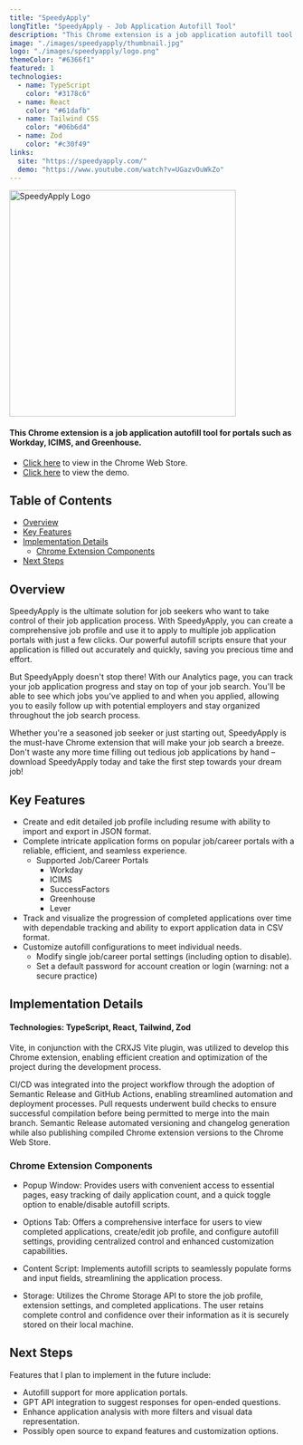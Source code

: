 ```yaml
---
title: "SpeedyApply"
longTitle: "SpeedyApply - Job Application Autofill Tool"
description: "This Chrome extension is a job application autofill tool for portals such as Workday, ICIMS, and Greenhouse."
image: "./images/speedyapply/thumbnail.jpg"
logo: "./images/speedyapply/logo.png"
themeColor: "#6366f1"
featured: 1
technologies:
  - name: TypeScript
    color: "#3178c6"
  - name: React
    color: "#61dafb"
  - name: Tailwind CSS
    color: "#06b6d4"
  - name: Zod
    color: "#c30f49"
links:
  site: "https://speedyapply.com/"
  demo: "https://www.youtube.com/watch?v=UGazvOuWkZo"
---
```



<a href="https://speedyapply.com/" target="\_blank" rel="noopener noreferrer">
  <Image src={Logo} alt="SpeedyApply Logo" width="400" class="no-shadow" />
</a>

#### This Chrome extension is a job application autofill tool for portals such as Workday, ICIMS, and Greenhouse.

- [Click here](https://speedyapply.com/) to view in the Chrome Web Store.
- [Click here](https://www.youtube.com/watch?v=UGazvOuWkZo) to view the demo.

## Table of Contents

- [Overview](#overview)
- [Key Features](#key-features)
- [Implementation Details](#implementation-details)
  - [Chrome Extension Components](#chrome-extension-components)
- [Next Steps](#next-steps)

## Overview

SpeedyApply is the ultimate solution for job seekers who want to take control of their job application process. With SpeedyApply, you can create a comprehensive job profile and use it to apply to multiple job application portals with just a few clicks. Our powerful autofill scripts ensure that your application is filled out accurately and quickly, saving you precious time and effort.

But SpeedyApply doesn't stop there! With our Analytics page, you can track your job application progress and stay on top of your job search. You'll be able to see which jobs you've applied to and when you applied, allowing you to easily follow up with potential employers and stay organized throughout the job search process.

Whether you're a seasoned job seeker or just starting out, SpeedyApply is the must-have Chrome extension that will make your job search a breeze. Don't waste any more time filling out tedious job applications by hand – download SpeedyApply today and take the first step towards your dream job!

## Key Features

- Create and edit detailed job profile including resume with ability to import and export in JSON format.
- Complete intricate application forms on popular job/career portals with a reliable, efficient, and seamless experience.
  - Supported Job/Career Portals
    - Workday
    - ICIMS
    - SuccessFactors
    - Greenhouse
    - Lever
- Track and visualize the progression of completed applications over time with dependable tracking and ability to export application data in CSV format.
- Customize autofill configurations to meet individual needs.
  - Modify single job/career portal settings (including option to disable).
  - Set a default password for account creation or login (warning: not a secure practice)

## Implementation Details

#### Technologies: TypeScript, React, Tailwind, Zod

Vite, in conjunction with the CRXJS Vite plugin, was utilized to develop this Chrome extension, enabling efficient creation and optimization of the project during the development process.

CI/CD was integrated into the project workflow through the adoption of Semantic Release and GitHub Actions, enabling streamlined automation and deployment processes. Pull requests underwent build checks to ensure successful compilation before being permitted to merge into the main branch. Semantic Release automated versioning and changelog generation while also publishing compiled Chrome extension versions to the Chrome Web Store.

### Chrome Extension Components

- Popup Window: Provides users with convenient access to essential pages, easy tracking of daily application count, and a quick toggle option to enable/disable autofill scripts.

- Options Tab: Offers a comprehensive interface for users to view completed applications, create/edit job profile, and configure autofill settings, providing centralized control and enhanced customization capabilities.

- Content Script: Implements autofill scripts to seamlessly populate forms and input fields, streamlining the application process.

- Storage: Utilizes the Chrome Storage API to store the job profile, extension settings, and completed applications.
  The user retains complete control and confidence over their information as it is securely stored on their local machine.

## Next Steps

Features that I plan to implement in the future include:

- Autofill support for more application portals.
- GPT API integration to suggest responses for open-ended questions.
- Enhance application analysis with more filters and visual data representation.
- Possibly open source to expand features and customization options.
